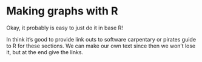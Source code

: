 # Making graphs with R

Okay, it probably is easy to just do it in base R!

In think it's good to provide link outs to software carpentary or pirates guide to R for these sections. We can make our own text since then we won't lose it, but at the end give the links.

